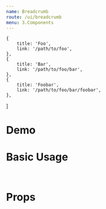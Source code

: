 ```yaml
---
name: Breadcrumb
route: /ui/breadcrumb
menu: 3.Components
---
```


    {
        title: 'Foo',
        link: '/path/to/foo',
    },
    {
        title: 'Bar',
        link: '/path/to/foo/bar',
    },
    {
        title: 'Foobar',
        link: '/path/to/foo/bar/foobar',
    },
]

# Demo
<div className="p-2 mb-4">
    <Breadcrumb items={items} />
</div>

# Basic Usage
<Playground>
<Breadcrumb
    className='foobar'
    items={[]} // array of items of breadcrumb, items shape: {title: 'foo', link: 'path/to/foo'}
/>
</Playground>

<br />

# Props
<Props of={Breadcrumb} />
